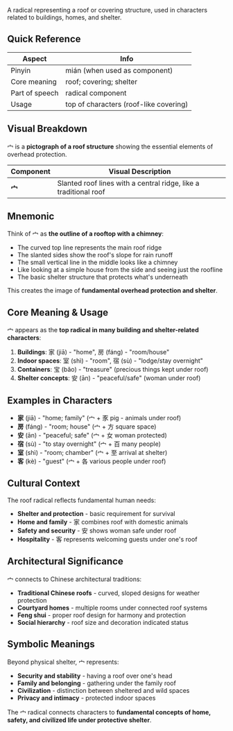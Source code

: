 A radical representing a roof or covering structure, used in characters related to buildings, homes,
and shelter.

## Quick Reference

| Aspect         | Info                                   |
| -------------- | -------------------------------------- |
| Pinyin         | mián (when used as component)          |
| Core meaning   | roof; covering; shelter                |
| Part of speech | radical component                      |
| Usage          | top of characters (roof-like covering) |

## Visual Breakdown

宀 is a **pictograph of a roof structure** showing the essential elements of overhead protection.

| Component | Visual Description                                               |
| --------- | ---------------------------------------------------------------- |
| **宀**    | Slanted roof lines with a central ridge, like a traditional roof |

## Mnemonic

Think of 宀 as **the outline of a rooftop with a chimney**:

- The curved top line represents the main roof ridge
- The slanted sides show the roof's slope for rain runoff
- The small vertical line in the middle looks like a chimney
- Like looking at a simple house from the side and seeing just the roofline
- The basic shelter structure that protects what's underneath

This creates the image of **fundamental overhead protection and shelter**.

## Core Meaning & Usage

宀 appears as the **top radical in many building and shelter-related characters**:

1. **Buildings**: 家 (jiā) - "home", 房 (fáng) - "room/house"
2. **Indoor spaces**: 室 (shì) - "room", 宿 (sù) - "lodge/stay overnight"
3. **Containers**: 宝 (bǎo) - "treasure" (precious things kept under roof)
4. **Shelter concepts**: 安 (ān) - "peaceful/safe" (woman under roof)

## Examples in Characters

- **家** (jiā) - "home; family" (宀 + 豕 pig - animals under roof)
- **房** (fáng) - "room; house" (宀 + 方 square space)
- **安** (ān) - "peaceful; safe" (宀 + 女 woman protected)
- **宿** (sù) - "to stay overnight" (宀 + 百 many people)
- **室** (shì) - "room; chamber" (宀 + 至 arrival at shelter)
- **客** (kè) - "guest" (宀 + 各 various people under roof)

## Cultural Context

The roof radical reflects fundamental human needs:

- **Shelter and protection** - basic requirement for survival
- **Home and family** - 家 combines roof with domestic animals
- **Safety and security** - 安 shows woman safe under roof
- **Hospitality** - 客 represents welcoming guests under one's roof

## Architectural Significance

宀 connects to Chinese architectural traditions:

- **Traditional Chinese roofs** - curved, sloped designs for weather protection
- **Courtyard homes** - multiple rooms under connected roof systems
- **Feng shui** - proper roof design for harmony and protection
- **Social hierarchy** - roof size and decoration indicated status

## Symbolic Meanings

Beyond physical shelter, 宀 represents:

- **Security and stability** - having a roof over one's head
- **Family and belonging** - gathering under the family roof
- **Civilization** - distinction between sheltered and wild spaces
- **Privacy and intimacy** - protected indoor spaces

The 宀 radical connects characters to **fundamental concepts of home, safety, and civilized life
under protective shelter**.

